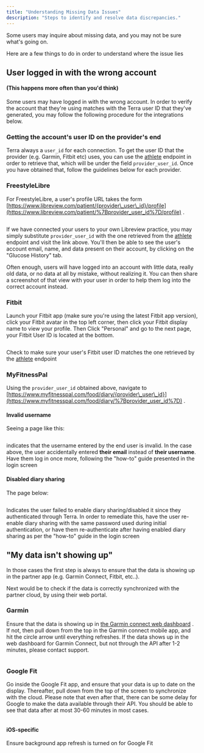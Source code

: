 ```yaml
---
title: "Understanding Missing Data Issues"
description: "Steps to identify and resolve data discrepancies."
---
```

Some users may inquire about missing data, and you may not be sure what's going on.

Here are a few things to do in order to understand where the issue lies

## User logged in with the wrong account

#### (This happens more often than you'd think)

Some users may have logged in with the wrong account. In order to verify the account that they're using matches with the Terra user ID that they've generated, you may follow the following procedure for the integrations below.

### Getting the account's user ID on the provider's end

Terra always a `user_id` for each connection. To get the user ID that the provider (e.g. Garmin, Fitbit etc) uses, you can use the [athlete](/reference/get-athlete-data)
 endpoint in order to retrieve that, which will be under the field `provider_user_id`. Once you have obtained that, follow the guidelines below for each provider.

### FreestyleLibre

For FreestyleLibre, a user's profile URL takes the form [https://www.libreview.com/patient/{provider\_user\_id}/profile](https://www.libreview.com/patient/%7Bprovider_user_id%7D/profile)
.

<img className="block" src="images/files_readme_io/_754f37c_image.png" alt="" />

If we have connected your users to your own Libreview practice, you may simply substitute `provider_user_id` with the one retrieved from the [athlete](/reference/get-athlete-data)
 endpoint and visit the link above. You'll then be able to see the user's account email, name, and data present on their account, by clicking on the "Glucose History" tab.

Often enough, users will have logged into an account with little data, really old data, or no data at all by mistake, without realizing it. You can then share a screenshot of that view with your user in order to help them log into the correct account instead.

### Fitbit

Launch your Fitbit app (make sure you're using the latest Fitbit app version), click your Fitbit avatar in the top left corner, then click your Fitbit display name to view your profile. Then Click "Personal" and go to the next page, your Fitbit User ID is located at the bottom.

<img className="block" src="images/files_readme_io/_369b62f_image.png" alt="" />

Check to make sure your user's Fitbit user ID matches the one retrieved by the [athlete](/reference/get-athlete-data)
 endpoint

### MyFitnessPal

Using the `provider_user_id` obtained above, navigate to [https://www.myfitnesspal.com/food/diary/{provider\_user\_id}](https://www.myfitnesspal.com/food/diary/%7Bprovider_user_id%7D)
 .

#### Invalid username

Seeing a page like this:

<img className="block" src="images/files_readme_io/_b2e0cc6_image.png" alt="" />

indicates that the username entered by the end user is invalid. In the case above, the user accidentally entered **their email** instead of **their username**. Have them log in once more, following the "how-to" guide presented in the login screen

#### Disabled diary sharing

The page below:

<img className="block" src="images/files_readme_io/_9e78b18_image.png" alt="" />

Indicates the user failed to enable diary sharing/disabled it since they authenticated through Terra. In order to remediate this, have the user re-enable diary sharing with the same password used during initial authentication, or have them re-authenticate after having enabled diary sharing as per the "how-to" guide in the login screen

## "My data isn't showing up"

In those cases the first step is always to ensure that the data is showing up in the partner app (e.g. Garmin Connect, Fitbit, etc..).

Next would be to check if the data is correctly synchronized with the partner cloud, by using their web portal.

### Garmin

Ensure that the data is showing up in [the Garmin connect web dashboard](https://connect.garmin.com/modern/)
. If not, then pull down from the top in the Garmin connect mobile app, and hit the circle arrow until everything refreshes. If the data shows up in the web dashboard for Garmin Connect, but not through the API after 1-2 minutes, please contact support.

<img className="block" src="images/files_readme_io/_3efde45_ezgif.com_optimize.gif" alt="" />

### Google Fit

Go inside the Google Fit app, and ensure that your data is up to date on the display. Thereafter, pull down from the top of the screen to synchronize with the cloud. Please note that even after that, there can be some delay for Google to make the data available through their API. You should be able to see that data after at most 30-60 minutes in most cases.

<img className="block" src="images/files_readme_io/_28c7b76_RPReplay_Final1719407216_ezgif.com_optimize.gif" alt="" />

#### iOS-specific

Ensure background app refresh is turned on for Google Fit

<img className="block" src="images/files_readme_io/_27bfad6_RPReplay_Final1719410146_ezgif.com_optimize.gif" alt="" />

